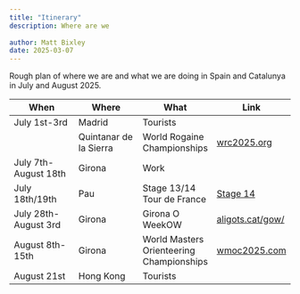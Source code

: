```yaml
---
title: "Itinerary"
description: Where are we
  
author: Matt Bixley
date: 2025-03-07
---
```


Rough plan of where we are and what we are doing in Spain and Catalunya in July and August 2025.

| When | Where | What | Link |
|------------------|------------------|------------------|------------------|
| July 1st-3rd | Madrid | Tourists |  |
|  | Quintanar de la Sierra | World Rogaine Championships | [wrc2025.org](https://wrc2025.org/) |
| July 7th-August 18th | Girona | Work |  |
| July 18th/19th | Pau | Stage 13/14 Tour de France | [Stage 14](https://www.letour.fr/en/stage-14) |
| July 28th-August 3rd | Girona | Girona O WeekOW | [aligots.cat/gow/](https://www.aligots.cat/gow/) |
| August 8th-15th | Girona | World Masters Orienteering Championships | [wmoc2025.com](https://www.wmoc2025.com/) |
| August 21st | Hong Kong | Tourists |  |
